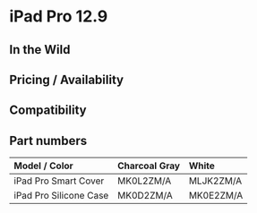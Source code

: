 # iPad Pro 12.9

## In the Wild

## Pricing / Availability

## Compatibility

## Part numbers

| Model / Color          | Charcoal Gray | White     |
|:-----------------------|:--------------|:----------|
| iPad Pro Smart Cover   | MK0L2ZM/A     | MLJK2ZM/A |
| iPad Pro Silicone Case | MK0D2ZM/A     | MK0E2ZM/A |


